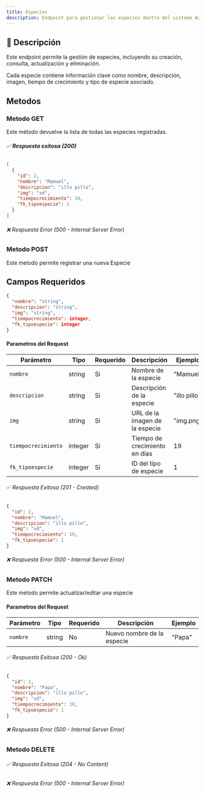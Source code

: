 ```yaml
---
title: Especies
description: Endpoint para gestionar las especies dentro del sistema AgroSoft.
---
```



## 🔹 **Descripción**
Este endpoint permite la gestión de especies, incluyendo su creación, consulta, actualización y eliminación.

Cada especie contiene información clave como nombre, descripción, imagen, tiempo de crecimiento y tipo de especie asociado.

## Metodos

### Metodo GET

<ApiBaseBanner 
  method="GET" 
  path="/especies/" 
  baseUrl="http://127.0.0.1:8000"
/> 
Este método devuelve la lista de todas las especies registradas.  
###### ✅ **Respuesta exitosa (200)**
```json
[
  {
    "id": 2,
    "nombre": "Mamuel",
    "descripcion": "illo pillo",
    "img": "xd",
    "tiempocrecimiento": 19,
    "fk_tipoespecie": 1
  }
]
```
###### ❌ Respuesta Error (500 - Internal Server Error)

### Metodo POST

<ApiBaseBanner 
  method="POST" 
  path="/especies/" 
  baseUrl="http://127.0.0.1:8000"
/>
Este metodo permite registrar una nueva Especie

## **Campos Requeridos**
```json
{
  "nombre": "string",
  "descripcion": "string",
  "img": "string",
  "tiempocrecimiento": integer,
  "fk_tipoespecie": integer
}
```
#### **Parametros del Request** 

| Parámetro          | Tipo     | Requerido | Descripción                     | Ejemplo        |
|--------------------|---------|-----------|---------------------------------|---------------|
| `nombre`          | string  | Si        | Nombre de la especie            | "Mamuel"     |
| `descripcion`     | string  | Si        | Descripción de la especie       | "illo pillo" |
| `img`             | string  | Si        | URL de la imagen de la especie  | "img.png"    |
| `tiempocrecimiento` | integer | Si      | Tiempo de crecimiento en días  | 19            |
| `fk_tipoespecie`  | integer | Si        | ID del tipo de especie          | 1             |

###### ✅ Respuesta Exitosa (201 - Created)
```json
{
  "id": 2,
  "nombre": "Mamuel",
  "descripcion": "illo pillo",
  "img": "xd",
  "tiempocrecimiento": 19,
  "fk_tipoespecie": 1
}
```
###### ❌ Respuesta Error (500 - Internal Server Error)

### Metodo PATCH

<ApiBaseBanner 
  method="PATCH" 
  path="/especies/{id}/" 
  baseUrl="http://127.0.0.1:8000"
/>

Este metodo permite actualizar/editar una especie
#### **Parametros del Request**
| Parámetro        | Tipo     | Requerido | Descripción                        | Ejemplo  |
|------------------|---------|-----------|------------------------------------|----------|
| `nombre`        | string  | No        | Nuevo nombre de la especie        | "Papa"  |

###### ✅ Respuesta Exitosa (200 - Ok)
```json
{
  "id": 2,
  "nombre": "Papa",
  "descripcion": "illo pillo",
  "img": "xd",
  "tiempocrecimiento": 19,
  "fk_tipoespecie": 1
}
```
###### ❌ Respuesta Error (500 - Internal Server Error)

### Metodo DELETE
<ApiBaseBanner 
  method="DELETE" 
  path="/especies/{id}/" 
  baseUrl="http://127.0.0.1:8000"
/>
###### ✅ Respuesta Exitosa (204 - No Content)
###### ❌ Respuesta Error (500 - Internal Server Error)
